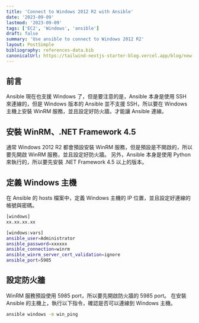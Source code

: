 ```yaml
---
title: 'Connect to Windows 2012 R2 with Ansible'
date: '2023-09-09'
lastmod: '2023-09-09'
tags: ['EC2', 'Windows', 'ansible']
draft: false
summary: 'Use ansible to connect to Windows 2012 R2'
layout: PostSimple
bibliography: references-data.bib
canonicalUrl: https://tailwind-nextjs-starter-blog.vercel.app/blog/new-features-in-v1/
---
```


## 前言

Ansible 現在也支援 Windows 了，但是要注意的是，Ansible 本身是使用 SSH 來連線的，但是 Windows 版本的 Ansible 並不支援 SSH，所以要在 Windows 主機上安裝 WinRM 服務，並且設定好防火牆，才能讓 Ansible 連線。

## 安裝 WinRM、.NET Framework 4.5

通常 Windows 2012 R2 都會預設安裝 WinRM 服務，但是預設是不開啟的，所以要先開啟 WinRM 服務，並且設定好防火牆。
另外，Ansible 本身是使用 Python 來執行的，所以要先安裝 .NET Framework 4.5 以上的版本。

## 定義 Windows 主機

在 Ansible 的 hosts 檔案中，定義 Windows 主機的 IP 位置，並且設定好連線的帳號與密碼。

```bash
[windows]
xx.xx.xx.xx

[windows:vars]
ansible_user=Administrator
ansible_password=xxxxxx
ansible_connection=winrm
ansible_winrm_server_cert_validation=ignore
ansible_port=5985
```

## 設定防火牆

WinRM 服務預設使用 5985 port，所以要先開啟防火牆的 5985 port。
在安裝 Ansible 的主機上，執行以下指令，確認是否可以連線到 Windows 主機。

```bash
ansible windows -m win_ping
```
